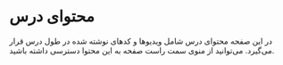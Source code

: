 
# محتوای درس

در این صفحه محتوای درس شامل ویدیوها و کدهای نوشته شده در طول درس قرار می‌گیرد. می‌توانید از منوی سمت راست صفحه به این محتوا دسترسی داشته باشید.